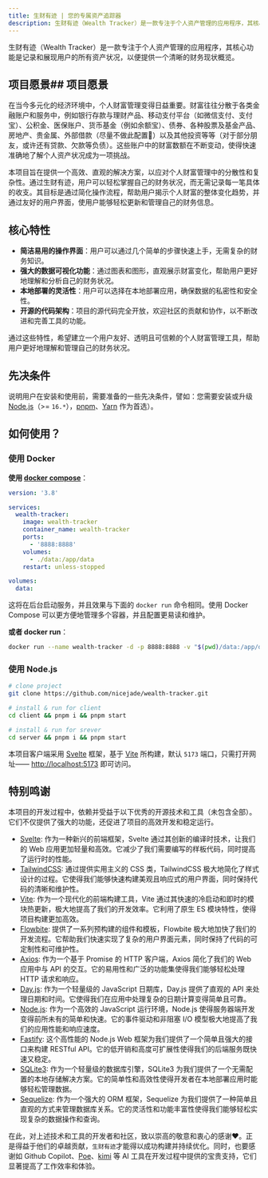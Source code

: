 ```yaml
---
title: 生财有迹 | 您的专属资产追踪器
description: 生财有迹（Wealth Tracker）是一款专注于个人资产管理的应用程序，其核心功能是记录和展现用户的所有资产状况，以便提供一个清晰的财务现状概览。
---
```


生财有迹（Wealth Tracker）是一款专注于个人资产管理的应用程序，其核心功能是记录和展现用户的所有资产状况，以便提供一个清晰的财务现状概览。

## 项目愿景## 项目愿景

在当今多元化的经济环境中，个人财富管理变得日益重要。财富往往分散于各类金融账户和服务中，例如银行存款与理财产品、移动支付平台（如微信支付、支付宝）、公积金、医保账户、货币基金（例如余额宝）、债券、各种股票及基金产品、房地产、贵金属、外部借款（尽量不做此配置🤫）以及其他投资等等（对于部分朋友，或许还有贷款、欠款等负债）。这些账户中的财富数额在不断变动，使得快速准确地了解个人资产状况成为一项挑战。

本项目旨在提供一个高效、直观的解决方案，以应对个人财富管理中的分散性和复杂性。通过生财有迹，用户可以轻松掌握自己的财务状况，而无需记录每一笔具体的收支。其目标是通过简化操作流程，帮助用户揭示个人财富的整体变化趋势，并通过友好的用户界面，使用户能够轻松更新和管理自己的财务信息。

## 核心特性

- **简洁易用的操作界面**：用户可以通过几个简单的步骤快速上手，无需复杂的财务知识。
- **强大的数据可视化功能**：通过图表和图形，直观展示财富变化，帮助用户更好地理解和分析自己的财务状况。
- **本地部署的灵活性**：用户可以选择在本地部署应用，确保数据的私密性和安全性。
- **开源的代码架构**：项目的源代码完全开放，欢迎社区的贡献和协作，以不断改进和完善工具的功能。

通过这些特性，希望建立一个用户友好、透明且可信赖的个人财富管理工具，帮助用户更好地理解和管理自己的财务状况。

## 先决条件

说明用户在安装和使用前，需要准备的一些先决条件，譬如：您需要安装或升级 [Node.js](https://nodejs.org/en/)（>= `16.*`），[pnpm](https://nicelinks.site/post/62989af00f40a860b1599de2)、[Yarn](https://www.jeffjade.com/2017/12/30/135-npm-vs-yarn-detial-memo/) 作为首选）。

## 如何使用？

### 使用 Docker

**使用 [docker compose](https://docs.docker.com/compose/)**：

```yaml
version: '3.8'

services:
  wealth-tracker:
    image: wealth-tracker
    container_name: wealth-tracker
    ports:
      - '8888:8888'
    volumes:
      - ./data:/app/data
    restart: unless-stopped

volumes:
  data:
```

这将在后台启动服务，并且效果与下面的 `docker run` 命令相同。使用 Docker Compose 可以更方便地管理多个容器，并且配置更易读和维护。

**或者 docker run**：

```bash
docker run --name wealth-tracker -d -p 8888:8888 -v "$(pwd)/data:/app/data"  wealth-tracker
```

### 使用 Node.js

```bash
# clone project
git clone https://github.com/nicejade/wealth-tracker.git

# install & run for client
cd client && pnpm i && pnpm start

# install & run for srever
cd server && pnpm i && pnpm start
```

本项目客户端采用 [Svelte](https://svelte.dev/) 框架，基于 [Vite](https://vitejs.dev/) 所构建，默认 `5173` 端口，只需打开网址—— [http://localhost:5173](http://localhost:5173) 即可访问。

## 特别鸣谢

本项目的开发过程中，依赖并受益于以下优秀的开源技术和工具（未包含全部）。它们不仅提供了强大的功能，还促进了项目的高效开发和稳定运行。

- [Svelte](https://svelte.dev/): 作为一种新兴的前端框架，Svelte 通过其创新的编译时技术，让我们的 Web 应用更加轻量和高效。它减少了我们需要编写的样板代码，同时提高了运行时的性能。
- [TailwindCSS](https://tailwindcss.com/): 通过提供实用主义的 CSS 类，TailwindCSS 极大地简化了样式设计的过程。它使得我们能够快速构建美观且响应式的用户界面，同时保持代码的清晰和维护性。
- [Vite](https://vitejs.dev/): 作为一个现代化的前端构建工具，Vite 通过其快速的冷启动和即时的模块热更新，极大地提高了我们的开发效率。它利用了原生 ES 模块特性，使得项目构建更加高效。
- [Flowbite](https://flowbite.com/): 提供了一系列预构建的组件和模板，Flowbite 极大地加快了我们的开发流程。它帮助我们快速实现了复杂的用户界面元素，同时保持了代码的可定制性和可维护性。
- [Axios](https://axios-http.com/): 作为一个基于 Promise 的 HTTP 客户端，Axios 简化了我们的 Web 应用中与 API 的交互。它的易用性和广泛的功能集使得我们能够轻松处理 HTTP 请求和响应。
- [Day.js](https://day.js.org/): 作为一个轻量级的 JavaScript 日期库，Day.js 提供了直观的 API 来处理日期和时间。它使得我们在应用中处理复杂的日期计算变得简单且可靠。
- [Node.js](https://nodejs.org/): 作为一个高效的 JavaScript 运行环境，Node.js 使得服务器端开发变得前所未有的简单和快速。它的事件驱动和非阻塞 I/O 模型极大地提高了我们的应用性能和响应速度。
- [Fastify](https://www.fastify.io/): 这个高性能的 Node.js Web 框架为我们提供了一个简单且强大的接口来构建 RESTful API。它的低开销和高度可扩展性使得我们的后端服务既快速又稳定。
- [SQLite3](https://www.sqlite.org/index.html): 作为一个轻量级的数据库引擎，SQLite3 为我们提供了一个无需配置的本地存储解决方案。它的简单性和高效性使得开发者在本地部署应用时能够轻松管理数据。
- [Sequelize](https://sequelize.org/): 作为一个强大的 ORM 框架，Sequelize 为我们提供了一种简单且直观的方式来管理数据库关系。它的灵活性和功能丰富性使得我们能够轻松实现复杂的数据操作和查询。

在此，对上述技术和工具的开发者和社区，致以崇高的敬意和衷心的感谢❤️。正是得益于他们的卓越贡献，`生财有迹`才能得以成功构建并持续优化。同时，也要感谢如 Github Copilot、[Poe](https://poe.com/)、[kimi](https://kimi.moonshot.cn/) 等 AI 工具在开发过程中提供的宝贵支持，它们显著提高了工作效率和体验。